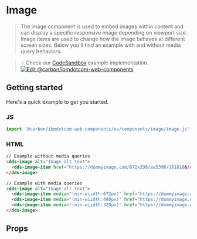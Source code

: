 
# Image

> The image component is used to embed images within content and can display a
> specific responsive image depending on viewport size.
> Image items are used to change how the image behaves at different screen sizes.
> Below you'll find an example with and without media query behaviors.

> 💡 Check our
> [CodeSandbox](https://githubbox.com/carbon-design-system/carbon-for-ibm-dotcom/tree/master/packages/web-components/examples/codesandbox/components/image)
> example implementation.
[![Edit @carbon/ibmdotcom-web-components](https://codesandbox.io/static/img/play-codesandbox.svg)](https://githubbox.com/carbon-design-system/carbon-for-ibm-dotcom/tree/master/packages/web-components/examples/codesandbox/components/image)

## Getting started

Here's a quick example to get you started.

### JS

```javascript
import '@carbon/ibmdotcom-web-components/es/components/image/image.js';
```

### HTML

```html
// Example without media queries
<dds-image alt="Image alt text">
  <dds-image-item href="https://dummyimage.com/672x336/ee5396/161616&text=2x1"> </dds-image-item>
</dds-image>

// Example with media queries
<dds-image alt="Image alt text">
  <dds-image-item media="(min-wiidth:672px)" href="https://dummyimage.com/672x336/ee5396/161616&text=2x1"> </dds-image-item>
  <dds-image-item media="(min-wiidth:400px)" href="https://dummyimage.com/672x336/ee5396/161616&text=2x1"> </dds-image-item>
  <dds-image-item media="(min-wiidth:320px)" href="https://dummyimage.com/672x336/ee5396/161616&text=2x1"> </dds-image-item>
</dds-image>
```

## Props

<Props of="dds-image" />

<Description markdown={contributing} />
